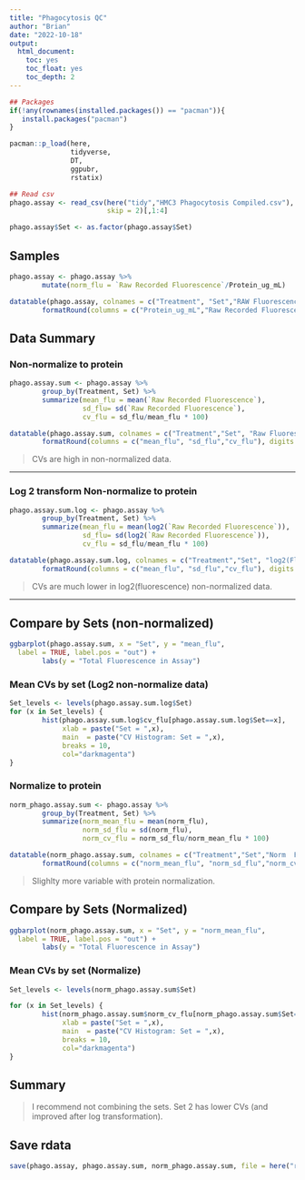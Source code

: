 ```yaml
---
title: "Phagocytosis QC"
author: "Brian"
date: "2022-10-18"
output:
  html_document:
    toc: yes
    toc_float: yes
    toc_depth: 2
---
```


```r
## Packages
if(!any(rownames(installed.packages()) == "pacman")){
   install.packages("pacman")
}

pacman::p_load(here,
               tidyverse,
               DT,
               ggpubr,
               rstatix)
```



```r
## Read csv
phago.assay <- read_csv(here("tidy","HMC3 Phagocytosis Compiled.csv"),
                        skip = 2)[,1:4]

phago.assay$Set <- as.factor(phago.assay$Set)
```


## Samples
```r
phago.assay <- phago.assay %>%
        mutate(norm_flu = `Raw Recorded Fluorescence`/Protein_ug_mL)

datatable(phago.assay, colnames = c("Treatment", "Set","RAW Fluorescence","Protein (ug/mL)","Norm Fluorescence per protein")) %>%
        formatRound(columns = c("Protein_ug_mL","Raw Recorded Fluorescence","norm_flu"), digits = 3)
```



## Data Summary 

### Non-normalize to protein
```r
phago.assay.sum <- phago.assay %>%
        group_by(Treatment, Set) %>%
        summarize(mean_flu = mean(`Raw Recorded Fluorescence`),
                  sd_flu= sd(`Raw Recorded Fluorescence`),
                  cv_flu = sd_flu/mean_flu * 100)

datatable(phago.assay.sum, colnames = c("Treatment","Set", "Raw Fluorescence","SD","CV (%)")) %>%
        formatRound(columns = c("mean_flu", "sd_flu","cv_flu"), digits = 3)
```

> CVs are high in non-normalized data. 

***

### Log 2 transform Non-normalize to protein
```r
phago.assay.sum.log <- phago.assay %>%
        group_by(Treatment, Set) %>%
        summarize(mean_flu = mean(log2(`Raw Recorded Fluorescence`)),
                  sd_flu= sd(log2(`Raw Recorded Fluorescence`)),
                  cv_flu = sd_flu/mean_flu * 100)

datatable(phago.assay.sum.log, colnames = c("Treatment","Set", "log2(Fluorescence)","SD","CV (%)")) %>%
        formatRound(columns = c("mean_flu", "sd_flu","cv_flu"), digits = 3)
```

> CVs are much lower in log2(fluorescence) non-normalized data. 

***

## Compare by Sets (non-normalized)

```r
ggbarplot(phago.assay.sum, x = "Set", y = "mean_flu",
  label = TRUE, label.pos = "out") +
        labs(y = "Total Fluorescence in Assay")
```

### Mean CVs by set (Log2 non-normalize data)
```r
Set_levels <- levels(phago.assay.sum.log$Set)
for (x in Set_levels) {
        hist(phago.assay.sum.log$cv_flu[phago.assay.sum.log$Set==x],
             xlab = paste("Set = ",x),
             main  = paste("CV Histogram: Set = ",x),
             breaks = 10,
             col="darkmagenta")
}

```


### Normalize to protein
```r
norm_phago.assay.sum <- phago.assay %>%
        group_by(Treatment, Set) %>%
        summarize(norm_mean_flu = mean(norm_flu),
                  norm_sd_flu = sd(norm_flu),
                  norm_cv_flu = norm_sd_flu/norm_mean_flu * 100)

datatable(norm_phago.assay.sum, colnames = c("Treatment","Set","Norm  Fluorescence","SD","CV (%)")) %>%
        formatRound(columns = c("norm_mean_flu", "norm_sd_flu","norm_cv_flu"), digits = 3)
```

> Slighlty more variable with protein normalization. 

## Compare by Sets (Normalized)

```r
ggbarplot(norm_phago.assay.sum, x = "Set", y = "norm_mean_flu",
  label = TRUE, label.pos = "out") +
        labs(y = "Total Fluorescence in Assay")
```

### Mean CVs by set (Normalize)

```r
Set_levels <- levels(norm_phago.assay.sum$Set)

for (x in Set_levels) {
        hist(norm_phago.assay.sum$norm_cv_flu[norm_phago.assay.sum$Set==x],
             xlab = paste("Set = ",x),
             main  = paste("CV Histogram: Set = ",x),
             breaks = 10,
             col="darkmagenta")
}

```

## Summary

> I recommend not combining the sets. Set 2 has lower CVs (and improved after log transformation).

## Save rdata
```r
save(phago.assay, phago.assay.sum, norm_phago.assay.sum, file = here("rdata","phago_tidy.rdata"))
```
